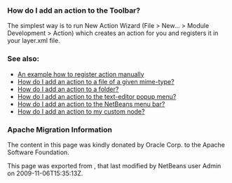 <!--

    Licensed to the Apache Software Foundation (ASF) under one
    or more contributor license agreements.  See the NOTICE file
    distributed with this work for additional information
    regarding copyright ownership.  The ASF licenses this file
    to you under the Apache License, Version 2.0 (the
    "License"); you may not use this file except in compliance
    with the License.  You may obtain a copy of the License at

      http://www.apache.org/licenses/LICENSE-2.0

    Unless required by applicable law or agreed to in writing,
    software distributed under the License is distributed on an
    "AS IS" BASIS, WITHOUT WARRANTIES OR CONDITIONS OF ANY
    KIND, either express or implied.  See the License for the
    specific language governing permissions and limitations
    under the License.

-->

===How do I add an action to the Toolbar?===

The simplest way is to run New Action Wizard (File > New... > Module Development > Action) which creates an action for you and registers it in your layer.xml file.

===See also:===

* [[DevFaqActionsFolder| An example how to register action manually ]]
* [[DevFaqActionAddFileMime| How do I add an action to a file of a given mime-type? ]]
* [[DevFaqActionAddFolder| How do I add an action to a folder? ]]
* [[DevFaqActionAddEditorPopup| How do I add an action to the text-editor popup menu? ]]
* [[DevFaqActionAddMenuBar| How do I add an action to the NetBeans menu bar? ]]
* [[DevFaqActionAddDataObject| How do I add an action to my custom node? ]]

===Apache Migration Information===

The content in this page was kindly donated by Oracle Corp. to the
Apache Software Foundation.

This page was exported from , 
that last modified by NetBeans user Admin 
on 2009-11-06T15:35:13Z.

